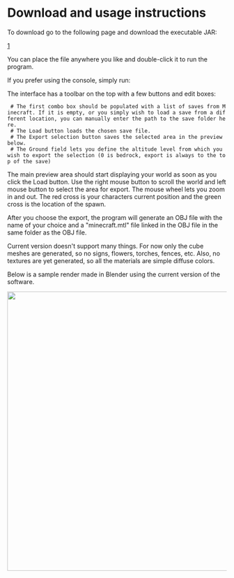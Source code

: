=Download and usage instructions=

To download go to the following page and download the executable JAR:

[http://code.google.com/p/j-mc-2-obj/downloads/list]

You can place the file anywhere you like and double-click it to run the program.

If you prefer using the console, simply run: {{{java -jar jMc2Obj.jar}}}

The interface has a toolbar on the top with a few buttons and edit boxes:
  # The first combo box should be populated with a list of saves from Minecraft. If it is empty, or you simply wish to load a save from a different location, you can manually enter the path to the save folder here.
  # The Load button loads the chosen save file.
  # The Export selection button saves the selected area in the preview below.
  # The Ground field lets you define the altitude level from which you wish to export the selection (0 is bedrock, export is always to the top of the save)

The main preview area should start displaying your world as soon as you click the Load button. Use the right mouse button to scroll the world and left mouse button to select the area for export. The mouse wheel lets you zoom in and out. The red cross is your characters current position and the green cross is the location of the spawn.

After you choose the export, the program will generate an OBJ file with the name of your choice and a "minecraft.mtl" file linked in the OBJ file in the same folder as the OBJ file.

Current version doesn't support many things. For now only the cube meshes are generated, so no signs, flowers, torches, fences, etc. Also, no textures are yet generated, so all the materials are simple diffuse colors.

Below is a sample render made in Blender using the current version of the software.

<a href="http://imgur.com/oBzkV"><img src="http://i.imgur.com/oBzkV.png" alt="" width=640 /></a>